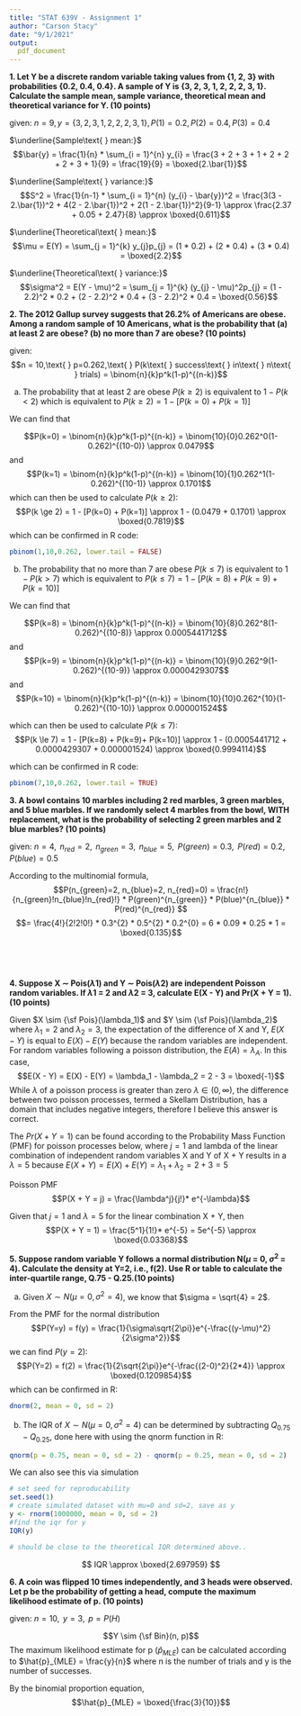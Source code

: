 ```yaml
---
title: "STAT 639V - Assignment 1"
author: "Carson Stacy"
date: "9/1/2021"
output:
  pdf_document
---
```



**1. Let Y be a discrete random variable taking values from {1, 2, 3} with probabilities {0.2, 0.4, 0.4}. A sample of Y is {3, 2, 3, 1, 2, 2, 2, 3, 1}. Calculate the sample mean, sample variance, theoretical mean and theoretical variance for Y. (10 points)**

given: $n = 9 , y = \{3, 2, 3, 1, 2, 2, 2, 3, 1\} ,  P(1) = 0.2 , P(2) = 0.4 , P(3) = 0.4$

$\underline{Sample\text{ } mean:}$ $$\bar{y} = \frac{1}{n} * \sum_{i = 1}^{n} y_{i} = \frac{3 + 2 + 3 + 1 + 2 + 2 + 2 + 3 + 1}{9} = \frac{19}{9} = \boxed{2.\bar{1}}$$

$\underline{Sample\text{ } variance:}$ $$S^2 = \frac{1}{n-1} * \sum_{i = 1}^{n} (y_{i} - \bar{y})^2 = \frac{3(3 - 2.\bar{1})^2 + 4(2 - 2.\bar{1})^2 + 2(1 - 2.\bar{1})^2}{9-1} \approx \frac{2.37 + 0.05 + 2.47}{8} \approx \boxed{0.611}$$


$\underline{Theoretical\text{ } mean:}$ $$\mu = E(Y) = \sum_{j = 1}^{k} y_{j}p_{j} = (1 * 0.2) + (2 * 0.4) + (3 * 0.4) = \boxed{2.2}$$


$\underline{Theoretical\text{ } variance:}$ $$\sigma^2 = E(Y - \mu)^2 = \sum_{j = 1}^{k} (y_{j} - \mu)^2p_{j} = (1 - 2.2)^2 * 0.2 +  (2 - 2.2)^2 * 0.4 + (3 - 2.2)^2 * 0.4 = \boxed{0.56}$$

\pagebreak


**2. The 2012 Gallup survey suggests that 26.2% of Americans are obese. Among a random sample of 10 Americans, what is the probability that (a) at least 2 are obese? (b) no more than 7 are obese? (10 points)**

given: $$n = 10,\text{ } p=0.262,\text{ } P(k\text{ } success\text{ } in\text{ } n\text{ } trials) = \binom{n}{k}p^k(1-p)^{(n-k)}$$

(a) The probability that at least 2 are obese $P(k \ge 2)$ is equivalent to $1 - P(k < 2)$ which is equivalent to $P(k \ge 2) = 1 - [P(k=0) + P(k=1)]$

We can find that

$$P(k=0) = \binom{n}{k}p^k(1-p)^{(n-k)} = \binom{10}{0}0.262^0(1-0.262)^{(10-0)} \approx 0.0479$$
and 
$$P(k=1) = \binom{n}{k}p^k(1-p)^{(n-k)} = \binom{10}{1}0.262^1(1-0.262)^{(10-1)} \approx 0.1701$$
which can then be used to calculate $P(k \ge 2)$:
$$P(k \ge 2) = 1 - [P(k=0) + P(k=1)] \approx 1 - (0.0479 + 0.1701) \approx \boxed{0.7819}$$
which can be confirmed in R code:
```r
pbinom(1,10,0.262, lower.tail = FALSE)
```


(b) The probability that no more than 7 are obese $P(k \le 7)$ is equivalent to $1 - P(k > 7)$ which is equivalent to $P(k \le 7) = 1 - [P(k=8) + P(k=9)+ P(k=10)]$


We can find that

$$P(k=8) = \binom{n}{k}p^k(1-p)^{(n-k)} = \binom{10}{8}0.262^8(1-0.262)^{(10-8)} \approx 0.0005441712$$
and 
$$P(k=9) = \binom{n}{k}p^k(1-p)^{(n-k)} = \binom{10}{9}0.262^9(1-0.262)^{(10-9)} \approx 0.0000429307$$
and 
$$P(k=10) = \binom{n}{k}p^k(1-p)^{(n-k)} = \binom{10}{10}0.262^{10}(1-0.262)^{(10-10)} \approx 0.000001524$$

which can then be used to calculate $P(k \le 7)$:
$$P(k \le 7) = 1 - [P(k=8) + P(k=9)+ P(k=10)] \approx 1 - (0.0005441712 + 0.0000429307 + 0.000001524) \approx \boxed{0.9994114}$$

which can be confirmed in R code:
```r
pbinom(7,10,0.262, lower.tail = TRUE)
```



**3. A bowl contains 10 marbles including 2 red marbles, 3 green marbles, and 5 blue marbles. If we randomly select 4 marbles from the bowl, WITH replacement, what is the probability of selecting 2 green marbles and 2 blue marbles? (10 points)**

given: $n = 4,\text{ } n_{red}=2,\text{ } n_{green} = 3,\text{ } n_{blue}=5,\text{ } P(green) = 0.3,\text{ } P(red)=0.2,\text{ } P(blue)=0.5$

According to the multinomial formula,
$$P(n_{green}=2, n_{blue}=2, n_{red}=0) = \frac{n!}{n_{green}!n_{blue}!n_{red}!} * P(green)^{n_{green}} * P(blue)^{n_{blue}} * P(red)^{n_{red}} $$
$$=  \frac{4!}{2!2!0!} * 0.3^{2} * 0.5^{2} * 0.2^{0} = 6 * 0.09 * 0.25 * 1 = \boxed{0.135}$$
\
\
\

**4. Suppose X $\sim$ Pois($\lambda 1$) and Y $\sim$ Pois($\lambda 2$) are independent Poisson random variables. If $\lambda 1$ = 2 and $\lambda 2$ = 3, calculate E(X - Y) and Pr(X + Y = 1). (10 points)**

Given $X \sim {\sf Pois}(\lambda_1)$ and $Y \sim {\sf Pois}(\lambda_2)$ where $\lambda_1 = 2$ and $\lambda_2 = 3$, the expectation of the difference of X and Y, $E(X - Y)$ is equal to $E(X) - E(Y)$ because the random variables are independent. For random variables following a poisson distribution, the $E(A) = \lambda_A$. In this case, $$E(X - Y) = E(X) - E(Y) = \lambda_1 - \lambda_2 = 2 - 3 = \boxed{-1}$$ While $\lambda$ of a poisson process is greater than zero $\lambda \in (0,\infty)$, the difference between two poisson processes, termed a Skellam Distribution, has a domain that includes negative integers, therefore I believe this answer is correct.

The $Pr(X+Y = 1)$ can be found according to the Probability Mass Function (PMF) for poisson processes below, where $j=1$ and lambda of the linear combination of independent random variables X and Y of X + Y results in a $\lambda = 5$ because $E(X + Y) = E(X) + E(Y) = \lambda_1 + \lambda_2 = 2 + 3 = 5$

Poisson PMF
$$P(X + Y = j) = \frac{\lambda^j}{j!}* e^{-\lambda}$$

Given that $j=1$ and $\lambda = 5$ for the linear combination X + Y, then
$$P(X + Y = 1) = \frac{5^1}{1!}* e^{-5} = 5e^{-5} \approx \boxed{0.03368}$$
\pagebreak

**5. Suppose random variable Y follows a normal distribution N($\mu$ = 0, $\sigma ^ 2$ = 4). Calculate the density at Y=2, i.e., f(2). Use R or table to calculate the inter-quartile range, Q.75 - Q.25.(10 points)**

(a) Given $X \sim N(\mu = 0, \sigma^2 = 4)$, we know that $\sigma = \sqrt{4} = 2$.

From the PMF for the normal distribution
$$P(Y=y) = f(y) = \frac{1}{\sigma\sqrt{2\pi}}e^{-\frac{(y-\mu)^2}{2\sigma^2}}$$
we can find $P(y = 2)$:
$$P(Y=2) = f(2) = \frac{1}{2\sqrt{2\pi}}e^{-\frac{(2-0)^2}{2*4}} \approx \boxed{0.1209854}$$
which can be confirmed in R:
```r
dnorm(2, mean = 0, sd = 2)
```

(b) The IQR of $X \sim N(\mu = 0, \sigma^2 = 4)$ can be determined by subtracting $Q_{0.75} - Q_{0.25}$, done here with using the qnorm function in R:
```r
qnorm(p = 0.75, mean = 0, sd = 2) - qnorm(p = 0.25, mean = 0, sd = 2)
```
We can also see this via simulation
```r
# set seed for reproducability
set.seed(1)
# create simulated dataset with mu=0 and sd=2, save as y
y <- rnorm(1000000, mean = 0, sd = 2)
#find the iqr for y 
IQR(y)

# should be close to the theoretical IQR determined above..
```

$$ IQR \approx \boxed{2.697959} $$
\pagebreak

**6. A coin was flipped 10 times independently, and 3 heads were observed. Let p be the probability of getting a head, compute the maximum likelihood estimate of p. (10 points)**

given: $n=10,\text{ } y = 3,\text{ } p=P(H)$

$$Y \sim {\sf Bin}(n, p)$$
The maximum likelihood estimate for p ($\hat{p}_{MLE}$) can be calculated according to $\hat{p}_{MLE} = \frac{y}{n}$ where n is the number of trials and y is the number of successes.

By the binomial proportion equation,
$$\hat{p}_{MLE} = \boxed{\frac{3}{10}}$$

